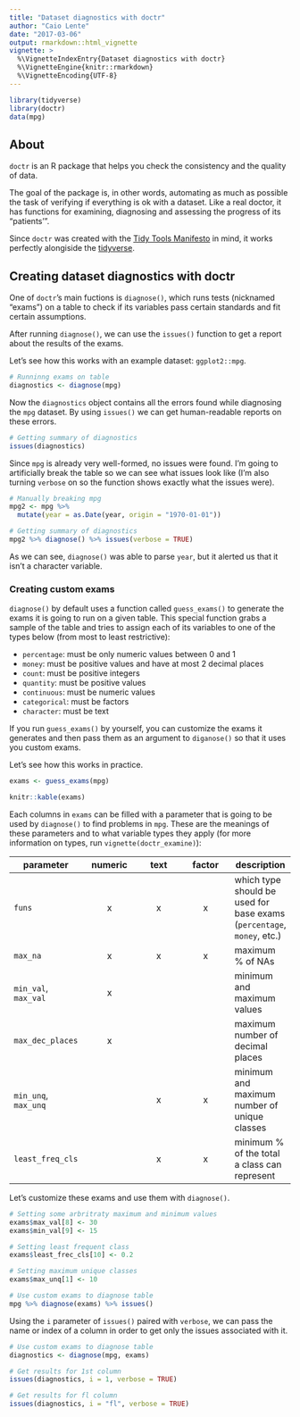 ```yaml
---
title: "Dataset diagnostics with doctr"
author: "Caio Lente"
date: "2017-03-06"
output: rmarkdown::html_vignette
vignette: >
  %\VignetteIndexEntry{Dataset diagnostics with doctr}
  %\VignetteEngine{knitr::rmarkdown}
  %\VignetteEncoding{UTF-8}
---
```


```r
library(tidyverse)
library(doctr)
data(mpg)
```

## About

`doctr` is an R package that helps you check the consistency and the
quality of data.

The goal of the package is, in other words, automating as much as
possible the task of verifying if everything is ok with a dataset.
Like a real doctor, it has functions for examining,
diagnosing and assessing the progress of its "patients'".

Since `doctr` was created with the [Tidy Tools Manifesto](https://CRAN.R-project.org/package=tidyverse/vignettes/manifesto.html) in mind,
it works perfectly alongiside the [tidyverse](https://github.com/tidyverse).

## Creating dataset diagnostics with doctr

One of `doctr`'s main fuctions is `diagnose()`, which runs tests
(nicknamed "exams") on a table to check if its variables pass certain
standards and fit certain assumptions.

After running `diagnose()`, we can use the `issues()` function
to get a report about the results of the exams.

Let's see how this works with an example dataset: `ggplot2::mpg`.

```r
# Runninng exams on table
diagnostics <- diagnose(mpg)
```

Now the `diagnostics` object contains all the errors found while diagnosing
the `mpg` dataset. By using `issues()` we can get human-readable reports on these
errors.

```r
# Getting summary of diagnostics
issues(diagnostics)
```

Since `mpg` is already very well-formed, no issues were found. I'm going
to artificially break the table so we can see what issues look like (I'm
also turning `verbose` on so the function shows exactly what the issues were).

```r
# Manually breaking mpg
mpg2 <- mpg %>%
  mutate(year = as.Date(year, origin = "1970-01-01"))

# Getting summary of diagnostics
mpg2 %>% diagnose() %>% issues(verbose = TRUE)
```

As we can see, `diagnose()` was able to parse `year`, but it alerted us
that it isn't a character variable.

### Creating custom exams

`diagnose()` by default uses a function called `guess_exams()` to generate
the exams it is going to run on a given table. This special function
grabs a sample of the table and tries to assign each of its variables to
one of the types below (from most to least restrictive):

* `percentage`: must be only numeric values between 0 and 1
* `money`: must be positive values and have at most 2 decimal places
* `count`: must be positive integers
* `quantity`: must be positive values
* `continuous`: must be numeric values
* `categorical`: must be factors
* `character`: must be text

If you run `guess_exams()` by yourself, you can customize the exams it
generates and then pass them as an argument to `diganose()` so that it uses
you custom exams.

Let's see how this works in practice.

```r
exams <- guess_exams(mpg)
```

```r
knitr::kable(exams)
```

Each columns in `exams` can be filled with a parameter that is going to be
used by `diagnose()` to find problems in `mpg`. These are the meanings of these
parameters and to what variable types they apply (for more information on
types, run `vignette(doctr_examine)`):

| parameter | numeric | text | factor | description |
|---|:---:|:---:|:---:|---|
| `funs` | x | x | x | which type should be used for base exams (`percentage`, `money`, etc.) |
| `max_na` | x | x | x | maximum % of NAs |
| `min_val`, `max_val` | x |  |  | minimum and maximum values |
| `max_dec_places` | x |  |  | maximum number of decimal places |
| `min_unq`, `max_unq` |  | x | x | minimum and maximum number of unique classes |
| `least_freq_cls` |  | x | x | minimum % of the total a class can represent |

Let's customize these exams and use them with `diagnose()`.

```r
# Setting some arbritraty maximum and minimum values
exams$max_val[8] <- 30
exams$min_val[9] <- 15

# Setting least frequent class
exams$least_frec_cls[10] <- 0.2

# Setting maximum unique classes
exams$max_unq[1] <- 10

# Use custom exams to diagnose table
mpg %>% diagnose(exams) %>% issues()
```

Using the `i` parameter of `issues()` paired with `verbose`,
we can pass the name or index of a column in order to get only
the issues associated with it.

```r
# Use custom exams to diagnose table
diagnostics <- diagnose(mpg, exams)

# Get results for 1st column
issues(diagnostics, i = 1, verbose = TRUE)

# Get results for fl column
issues(diagnostics, i = "fl", verbose = TRUE)
```
